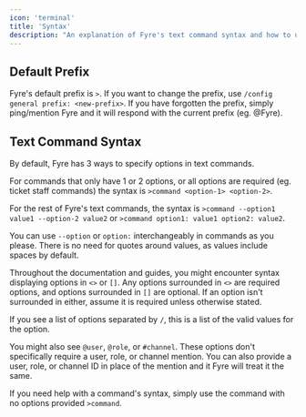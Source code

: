 ```yaml
---
icon: 'terminal'
title: 'Syntax'
description: "An explanation of Fyre's text command syntax and how to use text commands."
---
```


## Default Prefix
Fyre's default prefix is `>`. If you want to change the prefix, use `/config general prefix: <new-prefix>`.
If you have forgotten the prefix, simply ping/mention Fyre and it will respond with the current prefix (eg. @Fyre).

## Text Command Syntax
By default, Fyre has 3 ways to specify options in text commands.

For commands that only have 1 or 2 options, or all options are required
(eg. ticket staff commands) the syntax is `>command <option-1> <option-2>`.

For the rest of Fyre's text commands, the syntax is
`>command --option1 value1 --option-2 value2` or `>command option1: value1 option2: value2`.

You can use `--option` or `option:` interchangeably in commands as you please.
There is no need for quotes around values, as values include spaces by default.

Throughout the documentation and guides, you might encounter syntax displaying options in `<>` or `[]`.
Any options surrounded in `<>` are required options, and options surrounded in `[]` are optional.
If an option isn't surrounded in either, assume it is required unless otherwise stated.

If you see a list of options separated by `/`, this is a list of the valid values for the option.

You might also see `@user`, `@role`, or `#channel`. These options don't specifically require a user, role, or channel mention.
You can also provide a user, role, or channel ID in place of the mention and it Fyre will treat it the same.

If you need help with a command's syntax, simply use the command with no options provided `>command`.
